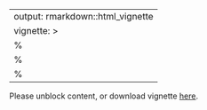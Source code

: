 
---
output: rmarkdown::html_vignette
vignette: >
  %\VignetteIndexEntry{pkgdown}
  %\VignetteEngine{knitr::rmarkdown}
  %\VignetteEncoding{UTF-8}
---

<!--html_preserve-->
<object data="http://bioconductor.org/packages/devel/bioc/vignettes/semisup/inst/doc/semisup.pdf" type="application/pdf" width="900px" height="700px"> 
  <p>Please unblock content, or download vignette <a href="http://bioconductor.org/packages/devel/bioc/vignettes/semisup/inst/doc/semisup.pdf">here</a>.</p>  
 </object>
 </div>
<!--/html_preserve-->